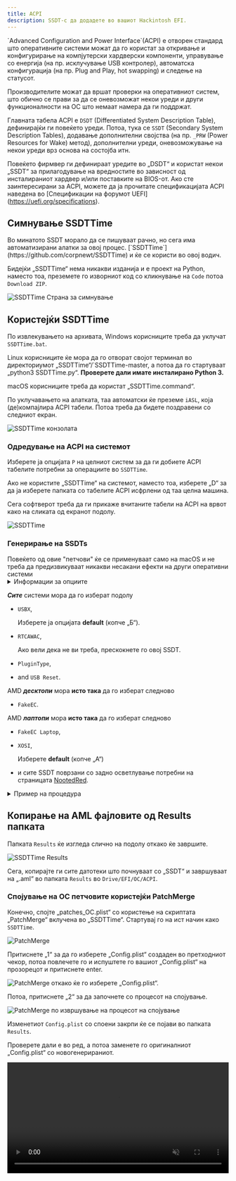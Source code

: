 ```yaml
---
title: ACPI
description: SSDT-с да додадете во вашиот Hackintosh EFI.
---
```



<Aside type="tip">
`Advanced Configuration and Power Interface`(ACPI) е отворен стандард што оперативните системи можат да го користат за откривање и конфигурирање на компјутерски хардверски компоненти, управување со енергија (на пр. исклучување USB контролер), автоматска конфигурација (на пр. Plug and Play, hot swapping) и следење на статусот.

Производителите можат да вршат проверки на оперативниот систем, што обично се прави за да се оневозможат некои уреди и други функционалности на ОС што немаат намера да ги поддржат.

Главната табела ACPI е `DSDT` (Differentiated System Description Table), дефинирајќи ги повеќето уреди. Потоа, тука се `SSDT` (Secondary System Description Tables), додавање дополнителни својства (на пр. `_PRW` (Power Resources for Wake) метод), дополнителни уреди, оневозможување на некои уреди врз основа на состојба итн.

Повеќето фирмвер ги дефинираат уредите во „DSDT“ и користат некои „SSDT“ за прилагодување на вредностите во зависност од инсталираниот хардвер и/или поставките на BIOS-от. Ако сте заинтересирани за ACPI, можете да ја прочитате спецификацијата ACPI наведена во [Спецификации на форумот UEFI] (https://uefi.org/specifications).

</Aside>

## Симнување SSDTTime

<Aside type="note" title="Дали знаете?">
Во минатото SSDT морало да се пишуваат рачно, но сега има автоматизирани алатки за овој процес. [`SSDTTime`](https://github.com/corpnewt/SSDTTime) и ќе се користи во овој водич.
</Aside>

Бидејќи „SSDTTime“ нема никакви изданија и е проект на Python, наместо тоа, преземете го изворниот код со кликнување на `Code` потоа `Download ZIP`.

![SSDTTime Страна за симнување](~/assets/SSDTTimeDownload.png)

## Користејќи SSDTTime

По извлекувањето на архивата, Windows корисниците треба да уклучат `SSDTTime.bat`.

Linux корисниците ќе мора да го отворат својот терминал во директориумот „SSDTTime“/`SSDTTime-master, а потоа да го стартуваат „python3 SSDTTime.py“. **Проверете дали имате инсталирано Python 3.**

macOS корисниците треба да користат „SSDTTime.command“.

По уклучавањето на алатката, таа автоматски ќе преземе `iASL`, која (де)компајлира ACPI табели. Потоа треба да бидете поздравени со следниот екран.

![SSDTTime конзолата](~/assets/SSDTTimeConsole.png)

### Одредување на ACPI на системот

Изберете ја опцијата `P` на целниот систем за да ги добиете ACPI табелите потребни за операциите во `SSDTTime`.

Ако не користите „SSDTTime“ на системот, наместо тоа, изберете „D“ за да ја изберете папката со табелите ACPI исфрлени од таа целна машина.

Сега софтверот треба да ги прикаже вчитаните табели на ACPI на врвот како на сликата од екранот подолу.

![SSDTTime](~/assets/SSDTTimeConsole_ACPILoaded.png)

### Генерирање на SSDTs

<Aside type="note">
Повеќето од овие "петчови" ќе се применуваат само на macOS и не треба да предизвикуваат никакви несакани ефекти на други оперативни системи
</Aside>

<details>
<summary>Информации за опциите</summary>

Во моментот на пишување, достапни се 12 опции

- `FixHPET`

  Ги поправа конфликтите на `IRQ` (Interrupt Request) во ACPI табелите. Овие конфликти може да предизвикаат хардверот, како што е звукот, да не работи правилно.

  <Aside type="danger">
  Не ја користете оваа опција на AMD, бидејќи може да предизвика повеќе штета отколку добро (trackpad-от да не работи, итн.).
  </Aside>

- `FakeEC`

  Создава лажен уред со вграден контролер за macOS да работи правилно **и** го оневозможува оригиналниот EC.

- `FakeEC Laptop`

  Создава лажен уред со вграден контролер за macOS да работи правилно, но **не** го оневозможува оригиналниот EC, бидејќи на лаптопите им е потребен за статус на батеријата, FN копчиња итн.

- `USBX`

  Создава USBX уред кој содржи својства за напојување на USB неопходни за правилна функционалност. Ова бара и валиден EC уред.

- `PluginType`

  Го поставува својството `plugin-type` на `1` на првото јадро на процесорот, овозможувајќи „X86PlatformPlugin“, што овозможува управување со енергијата на процесорот и графичката картичка (поддршката варира).
  Исто така, ги редефинира процесорите со објекти `Processor` наместо објекти `Device` доколку е потребно, бидејќи macOS не го поддржува поновиот стандард.

- `PMC`

  Го дефинира уредот `PMCR` на системи што го немаат за да дозволи поддршка за `NVRAM`.

- `RTCAWAC`

  Го оневозможува новиот `AWAC` (Alarm Wake ACPI Clock) и наместо тоа го овозможува `RTC` (Real-Time Clock).

- `USB Reset`

  Ги оневозможува уредите `RHUB` во ACPI за сите USB контролери да му дозволи на macOS правилно да ги набројува USB-портите на ACPI-системи со зафатен систем.

- `PCI Bridge`

  Ги дефинира PCI мостовите за патеката на уредот назначена со тоа што некои уреди можеби немаат дефинирани нивните PCI мостови, што ќе го направи OpenCore да не може да инјектира својства користејќи го копчето „DeviceProperties“ во конфигурацијата.

- `PNLF`

  Создава лажен „PNLF“ уред со „_UID“ што може да се избере од корисникот (во основа профилот што го користи) за да овозможи природна контрола на осветленоста на лаптопите.

  <Aside type="danger">
  На прв поглед може да изгледа дека поддржува AMD лаптопи, но не е исто како овој на страницата [NootedRed](/mk/applehax/nootedred/).
  Наместо тоа, користете го оној на гореспоменатата страница.
  </Aside>

- `XOSI`

  Се измамува како оперативен систем на Windows, дозволувајќи им на сите периферни уреди заклучени зад не-macOS да бидат активни на macOS.

- `Fix DMAR`

  Ги отстранува регионите на резервирана меморија од табелата „DMAR“. Потребно е да се добијат некои уреди како етернет контролери базирани на Intel I225 на Intel системи.

  <Aside type="danger">
  Ако веќе користите macOS 12.2.1 и подолу и имате етернет контролер базиран на Intel I225, ќе треба да ги отстраните `e1000=0` или `dk.e1000=0` од boot-args откако ќе го направите ова.
  </Aside>

</details>

**_Сите_** системи мора да го изберат подолу

- `USBX`,

  Изберете ја опцијата **default** (копче „Б“).

- `RTCAWAC`,

  Ако вели дека не ви треба, прескокнете го овој SSDT.

- `PluginType`,
- and `USB Reset`.

AMD **_десктопи_** мора **исто така** да го изберат следново

- `FakeEC`.

AMD **_лаптопи_** мора **исто така** да го изберат следново

- `FakeEC Laptop`,
- `XOSI`,

  Изберете **default** (копче „А“)

- и сите SSDT поврзани со задно осветлување потребни на страницата [NootedRed](/mk/applehax/nootedred/).

<details>
<summary>Пример на процедура</summary>
Базирано на ASRock B550m Phantom.

![SSDTTime FakeEC Резултат](~/assets/SSDTTime_FakeEC_Result.png)
![SSDTTime USBX Prompt](~/assets/SSDTTime_USBX_Prompt.png)
![SSDTTime USBX резултат](~/assets/SSDTTime_USBX_Result.png)
![SSDTTime PluginType резултат](~/assets/SSDTTime_PluginType_Result.png)
![SSDTTime RTCAWAC резултат](~/assets/SSDTTime_RTCAWAC_Result.png)
![SSDTTime USB Reset резултат](~/assets/SSDTTime_USBReset_Result.png)
![SSDTTime XOSI Prompt](~/assets/SSDTTime_XOSI_Prompt.png)
![SSDTTime XOSI резултат](~/assets/SSDTTime_XOSI_Result.png)

</details>

## Копирање на AML фајловите од Results папката 

Папката `Results` ќе изгледа слично на подолу откако ќе завршите.

![SSDTTime Results](~/assets/SSDTTimeResults.png)

Сега, копирајте ги сите датотеки што почнуваат со „SSDT“ и завршуваат на „.aml“ во папката `Results` во `Drive/EFI/OC/ACPI`.

### Спојување на OC петчовите користејќи PatchMerge

Конечно, спојте „patches_OC.plist“ со користење на скриптата „PatchMerge“ вклучена во „SSDTTime“. Стартувај го на ист начин како `SSDTTime`.

![PatchMerge](~/assets/PatchMerge.png)

Притиснете „1“ за да го изберете „Config.plist“ создаден во претходниот чекор, потоа повлечете го и испуштете го вашиот „Config.plist“ на прозорецот и притиснете enter.

![PatchMerge откако ќе го изберете „Config.plist“.](~/assets/PatchMerge_AfterSelect.png)

Потоа, притиснете „2“ за да започнете со процесот на спојување.

![PatchMerge по извршување на процесот на спојување](~/assets/PatchMerge_Result.png)

Изменетиот `Config.plist` со споени закрпи ќе се појави во папката `Results`.

Проверете дали е во ред, а потоа заменете го оригиналниот „Config.plist“ со новогенерираниот.

<video width="100%" controls muted autoplay loop preload="auto" width="100%">
  <source src="/en/PatchMerge_ReplaceConfig.mp4" type="video/mp4" />
</video>
